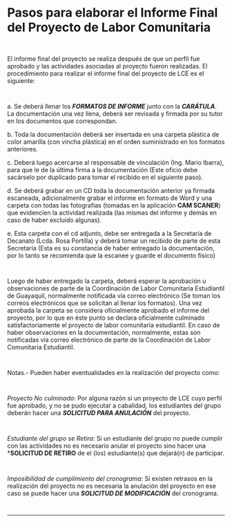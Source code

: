 # Pasos para elaborar el Informe Final del Proyecto de Labor Comunitaria
~~~
 
~~~
El informe final del proyecto se realiza después de que un perfil fue aprobado y las actividades asociadas al proyecto fueron realizadas. El procedimiento para realizar el informe final del proyecto de LCE es el siguiente:
~~~
 
~~~
a. Se deberá llenar los ***FORMATOS DE INFORME*** junto con la ***CARÁTULA***. La documentación una vez llena, deberá ser revisada y firmada por su tutor en los documentos que correspondan.

b. Toda la documentación deberá ser insertada en una carpeta plástica de color amarilla (con vincha plástica) en el orden suministrado en los formatos anteriores.

c. Deberá luego acercarse al responsable de vinculación (Ing. Mario Ibarra), para que le de la última firma a la documentación (Este oficio debe sacárselo por duplicado para tomar el recibido en el siguiente paso).

d. Se deberá grabar en un CD toda la documentación anterior ya firmada escaneada, adicionalmente grabar el informe en formato de Word y una carpeta con todas las fotografías (tomadas en la aplicación **CAM SCANER**) que evidencien la actividad realizada (las mismas del informe y demás en caso de haber excluido algunas).

e. Esta carpeta con el cd adjunto, debe ser entregada a la Secretaría de Decanato (Lcda. Rosa Portilla) y deberá tomar un recibido de parte de esta Secretaría (Esta es su constancia de haber entregado la documentación, por lo tanto se recomienda que la escanee y guarde el documento físico)
~~~
 
~~~
Luego de haber entregado la carpeta, deberá esperar la aprobación u observaciones de parte de la Coordinación de Labor Comunitaria Estudiantil de Guayaquil, normalmente notificada vía correo electrónico (Se toman los correos electrónicos que se solicitan al llenar los formatos).
Una vez aprobada la carpeta se considera oficialmente aprobado el informe del proyecto, por lo que en éste punto se declara oficialmente culminado satisfactoriamente el proyecto de labor comunitaria estudiantil. En caso de haber observaciones en la documentación, normalmente, estas son notificadas vía correo electrónico de parte de la Coordinación de Labor Comunitaria Estudiantil.
~~~
 
~~~
Notas.- Pueden haber eventualidades en la realización del proyecto como:
~~~
 
~~~

*Proyecto No culminado*: Por alguna razón si un proyecto de LCE cuyo perfil fue aprobado, y no se pudo ejecutar a cabalidad, los estudiantes del grupo deberán hacer una ***SOLICITUD PARA ANULACIÓN*** del proyecto.
~~~
 
~~~
*Estudiante del grupo se Retira*: Si un estudiante del grupo no puede cumplir con las actividades no es necesario anular el proyecto sino hacer una ***SOLICITUD DE RETIRO** de el (los) estudiante(s) que dejará(n) de participar.
~~~
 
~~~
*Imposibilidad de cumplimiento del cronograma*: Si existen retrasos en la realización del proyecto no es necesaria la anulación del proyecto en ese caso se puede hacer una ***SOLICITUD DE MODIFICACIÓN*** del cronograma.
~~~
 
~~~
---